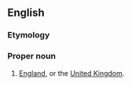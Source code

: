 ==English==

===Etymology===
{{compound|limey|land|lang=en}}

===Proper noun===
{{en-proper noun}}

# {{lb|en|slang}} [[England]], or the [[United Kingdom]].